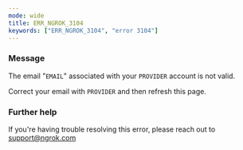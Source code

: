 ```yaml
---
mode: wide
title: ERR_NGROK_3104
keywords: ["ERR_NGROK_3104", "error 3104"]
---
```



### Message

The email "`EMAIL`" associated with your `PROVIDER` account is not valid.

Correct your email with `PROVIDER` and then refresh this page.

<ErrorDetails />

### Further help

If you're having trouble resolving this error, please reach out to [support@ngrok.com](mailto:support@ngrok.com?subject=Help%20with%20ERR_NGROK_3104)

